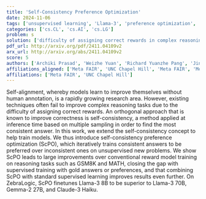 ```yaml
---
title: 'Self-Consistency Preference Optimization'
date: 2024-11-06
tags: ['unsupervised learning', 'Llama-3', 'preference optimization', 'reward model training', 'self-consistency', 'self-alignment', 'model training', 'ZebraLogic', 'reasoning tasks']
categories: ['cs.CL', 'cs.AI', 'cs.LG']
problem: s
solution: ['difficulty of assigning correct rewards in complex reasoning tasks']
pdf_url: http://arxiv.org/pdf/2411.04109v2
arx_url: http://arxiv.org/abs/2411.04109v2
score: 5
authors: ['Archiki Prasad', 'Weizhe Yuan', 'Richard Yuanzhe Pang', 'Jing Xu', 'Maryam Fazel-Zarandi', 'Mohit Bansal', 'Sainbayar Sukhbaatar', 'Jason Weston', 'Jane Yu']
affiliations_aligned: ['Meta FAIR', 'UNC Chapel Hill', 'Meta FAIR', 'Meta FAIR', 'Meta FAIR', 'UNC Chapel Hill', 'Meta FAIR', 'Meta FAIR', 'Meta FAIR']
affiliations: ['Meta FAIR', 'UNC Chapel Hill']
---
```



Self-alignment, whereby models learn to improve themselves without human annotation, is a rapidly growing research area. However, existing techniques often fail to improve complex reasoning tasks due to the difficulty of assigning correct rewards. An orthogonal approach that is known to improve correctness is self-consistency, a method applied at inference time based on multiple sampling in order to find the most consistent answer. In this work, we extend the self-consistency concept to help train models. We thus introduce self-consistency preference optimization (ScPO), which iteratively trains consistent answers to be preferred over inconsistent ones on unsupervised new problems. We show ScPO leads to large improvements over conventional reward model training on reasoning tasks such as GSM8K and MATH, closing the gap with supervised training with gold answers or preferences, and that combining ScPO with standard supervised learning improves results even further. On ZebraLogic, ScPO finetunes Llama-3 8B to be superior to Llama-3 70B, Gemma-2 27B, and Claude-3 Haiku.